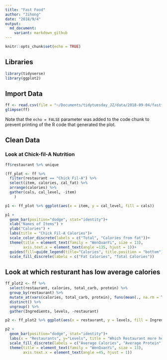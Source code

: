 ```yaml
---
title: "Fast Food"
author: "Jihong"
date: "2018/9/4"
output: 
  md_document:
    variant: markdown_github
---
```


```r
knitr::opts_chunk$set(echo = TRUE)
```

## Libraries

```r
library(tidyverse)
library(ggplot2)
```

## Import Data
```r
ff <- read.csv(file = "~/Documents/tidytuesday_JZ/data/2018-09-04/fastfood_calories.csv")
glimpse(ff)
```

Note that the `echo = FALSE` parameter was added to the code chunk to prevent printing of the R code that generated the plot.

## Clean Data

### Look at Chick-fil-A Nutrition
```r
ff$restaurant %>% unique

(ff_plot <- ff %>% 
  filter(restaurant == "Chick Fil-A") %>% 
  select(item, calories, cal_fat) %>% 
  arrange(calories) %>% 
  gather(cals, cal_level, -item)
    )

p1 <- ff_plot %>% ggplot(aes(x = item, y = cal_level, fill = cals))

p1 +
  geom_bar(position="dodge", stat="identity")+
  xlab("Names of Items") +
  ylab("Calories") +
  labs(title = "Chick Fil-A Calories")+
  scale_color_discrete(labels = c("Total", "Calories from fat"))+
  theme(title = element_text(family = "WenQuanYi", size = 13),
        axis.text.x = element_text(angle =135, hjust = 1))+
  guides(fill=guide_legend(title="Calories", title.position = "bottom"))+
  scale_fill_discrete(labels = c("Fat Calories", "Total Calories"))

```

## Look at which resturant has low average calories
```r
ff_plot2 <- ff %>% 
  select(restaurant, calories, total_carb, protein) %>% 
  group_by(restaurant) %>% 
  mutate_at(vars(calories, total_carb, protein), funs(mean(., na.rm = T))) %>% 
  distinct() %>% 
  ungroup() %>% 
  gather(Ingredients, levels, -restaurant)

p2 <- ff_plot2 %>% ggplot(aes(x = restaurant, y = levels, fill = Ingredients))

p2 +
  geom_bar(position="dodge", stat="identity")+
  labs(x = "Restaurants", y="Levels", title = "Which Restaurant more healthier?")+
  scale_fill_discrete(labels = c("Average Calories", "Average Protein", "Average Total Carb"))+
  theme(title = element_text(family = "WenQuanYi", size = 13),
        axis.text.x = element_text(angle =45, hjust = 1))
```

